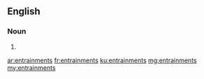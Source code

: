 ==English==

===Noun===
{{head|en|plural}}

# {{plural of|entrainment|lang=en|nocat=1}}

[[ar:entrainments]]
[[fr:entrainments]]
[[ku:entrainments]]
[[mg:entrainments]]
[[my:entrainments]]